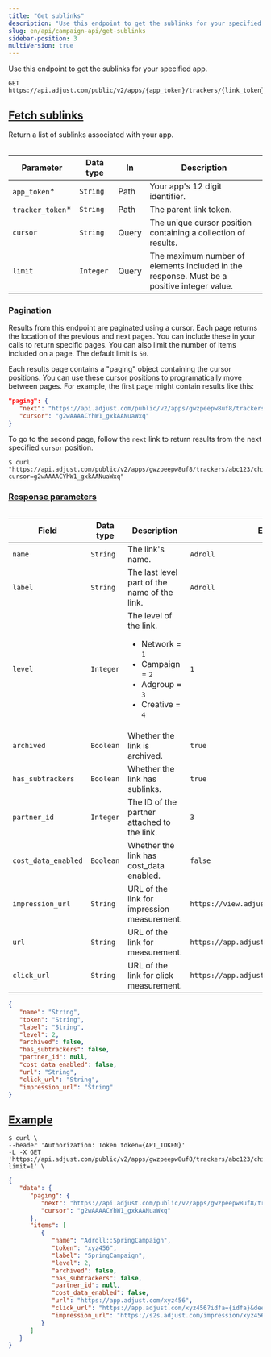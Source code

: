 ```yaml
---
title: "Get sublinks"
description: "Use this endpoint to get the sublinks for your specified app."
slug: en/api/campaign-api/get-sublinks
sidebar-position: 3
multiVersion: true
---
```


Use this endpoint to get the sublinks for your specified app.

<CodeBlock title="Endpoint" highlight="v2/apps/{app_token}/trackers/{link_token}/children">

```http
GET https://api.adjust.com/public/v2/apps/{app_token}/trackers/{link_token}/children
```

</CodeBlock>

## [Fetch sublinks](fetch-sublinks)

Return a list of sublinks associated with your app.

<Table>

| Parameter         | Data type | In    | Description                                                                                |
| ----------------- | --------- | ----- | ------------------------------------------------------------------------------------------ |
| `app_token`\*     | `String`  | Path  | Your app's 12 digit identifier.                                                            |
| `tracker_token`\* | `String`  | Path  | The parent link token.                                                                     |
| `cursor`          | `String`  | Query | The unique cursor position containing a collection of results.                             |
| `limit`           | `Integer` | Query | The maximum number of elements included in the response. Must be a positive integer value. |

</Table>

### [Pagination](pagination)

Results from this endpoint are paginated using a cursor. Each page returns the location of the previous and next pages. You can include these in your calls to return specific pages. You can also limit the number of items included on a page. The default limit is `50`.

Each results page contains a "paging" object containing the cursor positions. You can use these cursor positions to programatically move between pages. For example, the first page might contain results like this:

<CodeBlock title="Pagination example">

```json
"paging": {
   "next": "https://api.adjust.com/public/v2/apps/gwzpeepw8uf8/trackers/abc123/children?cursor=g2wAAAACYhW1_gxkAANuaWxq",
   "cursor": "g2wAAAACYhW1_gxkAANuaWxq"
}
```

</CodeBlock>

To go to the second page, follow the `next` link to return results from the next specified `cursor` position.

<CodeBlock title="cURL" highlight="cursor=g2wAAAACYhW1_gxkAANuaWxq">

```console
$ curl "https://api.adjust.com/public/v2/apps/gwzpeepw8uf8/trackers/abc123/children?cursor=g2wAAAACYhW1_gxkAANuaWxq"
```

</CodeBlock>

### [Response parameters](response-parameters)

<Table search>

| Field               | Data type | Description                                                                                                                    | Example                                     |
| ------------------- | --------- | ------------------------------------------------------------------------------------------------------------------------------ | ------------------------------------------- |
| `name`              | `String`  | The link's name.                                                                                                               | `Adroll`                                    |
| `label`             | `String`  | The last level part of the name of the link.                                                                                   | `Adroll`                                    |
| `level`             | `Integer` | The level of the link.<br/><ul><li>Network = `1`</li><li>Campaign = `2`</li><li>Adgroup = `3`</li><li>Creative = `4`</li></ul> | `1`                                         |
| `archived`          | `Boolean` | Whether the link is archived.                                                                                                  | `true`                                      |
| `has_subtrackers`   | `Boolean` | Whether the link has sublinks.                                                                                                 | `true`                                      |
| `partner_id`        | `Integer` | The ID of the partner attached to the link.                                                                                    | `3`                                         |
| `cost_data_enabled` | `Boolean` | Whether the link has cost_data enabled.                                                                                        | `false`                                     |
| `impression_url`    | `String`  | URL of the link for impression measurement.                                                                                    | `https://view.adjust.com/impression/abc123` |
| `url`               | `String`  | URL of the link for measurement.                                                                                               | `https://app.adjust.com/abc123`             |
| `click_url`         | `String`  | URL of the link for click measurement.                                                                                         | `https://app.adjust.com/abc123`             |

</Table>

<CodeBlock title="Response format">

```json
{
   "name": "String",
   "token": "String",
   "label": "String",
   "level": 2,
   "archived": false,
   "has_subtrackers": false,
   "partner_id": null,
   "cost_data_enabled": false,
   "url": "String",
   "click_url": "String",
   "impression_url": "String"
}
```

</CodeBlock>

## [Example](example)

<CodeBlock title="cURL" highlight="gwzpeepw8uf8, abc123">

```console
$ curl \
--header 'Authorization: Token token={API_TOKEN}'
-L -X GET 'https://api.adjust.com/public/v2/apps/gwzpeepw8uf8/trackers/abc123/children?limit=1' \
```

</CodeBlock>

<CodeBlock title="Success response">

```json
{
   "data": {
      "paging": {
         "next": "https://api.adjust.com/public/v2/apps/gwzpeepw8uf8/trackers/abc123/children?cursor=g2wAAAACYhW1_gxkAANuaWxq&limit=1",
         "cursor": "g2wAAAACYhW1_gxkAANuaWxq"
      },
      "items": [
         {
            "name": "Adroll::SpringCampaign",
            "token": "xyz456",
            "label": "SpringCampaign",
            "level": 2,
            "archived": false,
            "has_subtrackers": false,
            "partner_id": null,
            "cost_data_enabled": false,
            "url": "https://app.adjust.com/xyz456",
            "click_url": "https://app.adjust.com/xyz456?idfa={idfa}&deeplink=http%3A%2F%2Fa.b%2Fc%3Fd%3D1%26e%3D%%MACROS%%",
            "impression_url": "https://s2s.adjust.com/impression/xyz456?idfa={idfa}&s2s=1"
         }
      ]
   }
}
```

</CodeBlock>
